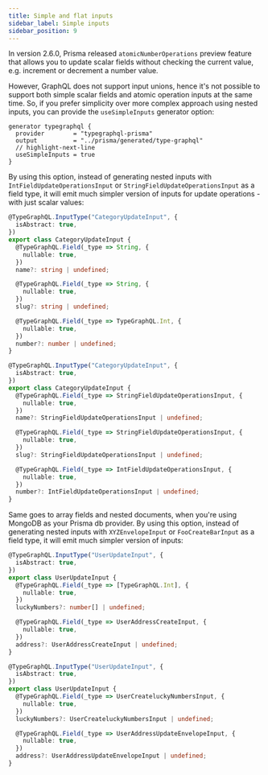 ```yaml
---
title: Simple and flat inputs
sidebar_label: Simple inputs
sidebar_position: 9
---
```



In version 2.6.0, Prisma released `atomicNumberOperations` preview feature that allows you to update scalar fields without checking the current value, e.g. increment or decrement a number value.

However, GraphQL does not support input unions, hence it's not possible to support both simple scalar fields and atomic operation inputs at the same time. So, if you prefer simplicity over more complex approach using nested inputs, you can provide the `useSimpleInputs` generator option:

```prisma
generator typegraphql {
  provider        = "typegraphql-prisma"
  output          = "../prisma/generated/type-graphql"
  // highlight-next-line
  useSimpleInputs = true
}
```

By using this option, instead of generating nested inputs with `IntFieldUpdateOperationsInput` or `StringFieldUpdateOperationsInput` as a field type, it will emit much simpler version of inputs for update operations - with just scalar values:

<Tabs>
<TabItem value="true" label="useSimpleInputs = true">

```ts
@TypeGraphQL.InputType("CategoryUpdateInput", {
  isAbstract: true,
})
export class CategoryUpdateInput {
  @TypeGraphQL.Field(_type => String, {
    nullable: true,
  })
  name?: string | undefined;

  @TypeGraphQL.Field(_type => String, {
    nullable: true,
  })
  slug?: string | undefined;

  @TypeGraphQL.Field(_type => TypeGraphQL.Int, {
    nullable: true,
  })
  number?: number | undefined;
}
```

</TabItem>
<TabItem value="false" label="useSimpleInputs = false">

```ts
@TypeGraphQL.InputType("CategoryUpdateInput", {
  isAbstract: true,
})
export class CategoryUpdateInput {
  @TypeGraphQL.Field(_type => StringFieldUpdateOperationsInput, {
    nullable: true,
  })
  name?: StringFieldUpdateOperationsInput | undefined;

  @TypeGraphQL.Field(_type => StringFieldUpdateOperationsInput, {
    nullable: true,
  })
  slug?: StringFieldUpdateOperationsInput | undefined;

  @TypeGraphQL.Field(_type => IntFieldUpdateOperationsInput, {
    nullable: true,
  })
  number?: IntFieldUpdateOperationsInput | undefined;
}
```

</TabItem>
</Tabs>

Same goes to array fields and nested documents, when you're using MongoDB as your Prisma db provider.
By using this option, instead of generating nested inputs with `XYZEnvelopeInput` or `FooCreateBarInput` as a field type, it will emit much simpler version of inputs:

<Tabs>
<TabItem value="true" label="useSimpleInputs = true">

```ts
@TypeGraphQL.InputType("UserUpdateInput", {
  isAbstract: true,
})
export class UserUpdateInput {
  @TypeGraphQL.Field(_type => [TypeGraphQL.Int], {
    nullable: true,
  })
  luckyNumbers?: number[] | undefined;

  @TypeGraphQL.Field(_type => UserAddressCreateInput, {
    nullable: true,
  })
  address?: UserAddressCreateInput | undefined;
}
```

</TabItem>
<TabItem value="false" label="useSimpleInputs = false">

```ts
@TypeGraphQL.InputType("UserUpdateInput", {
  isAbstract: true,
})
export class UserUpdateInput {
  @TypeGraphQL.Field(_type => UserCreateluckyNumbersInput, {
    nullable: true,
  })
  luckyNumbers?: UserCreateluckyNumbersInput | undefined;

  @TypeGraphQL.Field(_type => UserAddressUpdateEnvelopeInput, {
    nullable: true,
  })
  address?: UserAddressUpdateEnvelopeInput | undefined;
}
```

</TabItem>
</Tabs>
